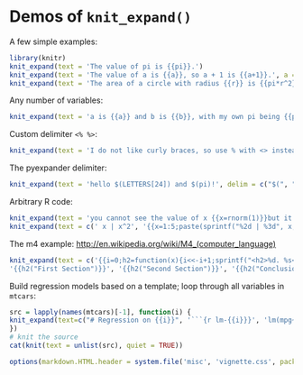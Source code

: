 <!--
%\VignetteEngine{knitr::knitr}
%\VignetteIndexEntry{Templating with knit_expand()}
-->

# Demos of `knit_expand()`

A few simple examples:

```r
library(knitr)
knit_expand(text = 'The value of pi is {{pi}}.')
knit_expand(text = 'The value of a is {{a}}, so a + 1 is {{a+1}}.', a = rnorm(1))
knit_expand(text = 'The area of a circle with radius {{r}} is {{pi*r^2}}', r = 5)
```

Any number of variables:

```r
knit_expand(text = 'a is {{a}} and b is {{b}}, with my own pi being {{pi}} instead of {{base::pi}}', a=1, b=2, pi=3)
```

Custom delimiter `<% %>`:

```r
knit_expand(text = 'I do not like curly braces, so use % with <> instead: a is <% a %>.', a = 8, delim = c("<%", "%>"))
```

The pyexpander delimiter:

```r
knit_expand(text = 'hello $(LETTERS[24]) and $(pi)!', delim = c("$(", ")"))
```

Arbitrary R code:

```r
knit_expand(text = 'you cannot see the value of x {{x=rnorm(1)}}but it is indeed created: x = {{x}}')
knit_expand(text = c(' x | x^2', '{{x=1:5;paste(sprintf("%2d | %3d", x, x^2), collapse = "\n")}}'))
```

The m4 example: <http://en.wikipedia.org/wiki/M4_(computer_language)>

```r
knit_expand(text = c('{{i=0;h2=function(x){i<<-i+1;sprintf("<h2>%d. %s</h2>", i, x)} }}<html>',
'{{h2("First Section")}}', '{{h2("Second Section")}}', '{{h2("Conclusion")}}', '</html>'))
```

Build regression models based on a template; loop through all variables in `mtcars`:

```r
src = lapply(names(mtcars)[-1], function(i) {
knit_expand(text=c("# Regression on {{i}}", '```{r lm-{{i}}}', 'lm(mpg~{{i}}, data=mtcars)', '```'))
})
# knit the source
cat(knit(text = unlist(src), quiet = TRUE))
```

```r
options(markdown.HTML.header = system.file('misc', 'vignette.css', package='knitr'))
```
